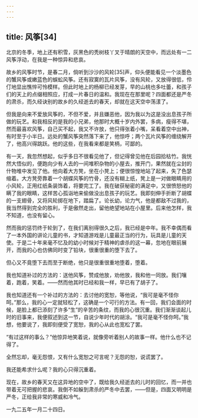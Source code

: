 ```yaml
---
---
---
```

title: 风筝[34]
---




北京的冬季，地上还有积雪，灰黑色的秃树枝丫叉于晴朗的天空中，而远处有一二风筝浮动，在我是一种惊异和悲哀。

故乡的风筝时节，是春二月，倘听到沙沙的风轮[35]声，仰头便能看见一个淡墨色的蟹风筝或嫩蓝色的蜈蚣风筝。还有寂寞的瓦片风筝，没有风轮，又放得很低，伶仃地显出憔悴可怜模样。但此时地上的杨柳已经发芽，早的山桃也多吐蕾，和孩子们的天上的点缀相照应，打成一片春日的温和。我现在在那里呢？四面都还是严冬的肃杀，而久经诀别的故乡的久经逝去的春天，却就在这天空中荡漾了。

但我是向来不爱放风筝的，不但不爱，并且嫌恶他，因为我以为这是没出息孩子所做的玩艺。和我相反的是我的小兄弟，他那时大概十岁内外罢，多病，瘦得不堪，然而最喜欢风筝，自己买不起，我又不许放，他只得张着小嘴，呆看着空中出神，有时至于小半日。远处的蟹风筝突然落下来了，他惊呼；两个瓦片风筝的缠绕解开了，他高兴得跳跃。他的这些，在我看来都是笑柄，可鄙的。

有一天，我忽然想起，似乎多日不很看见他了，但记得曾见他在后园拾枯竹。我恍然大悟似的，便跑向少有人去的一间堆积杂物的小屋去，推开门，果然就在尘封的什物堆中发见了他。他向着大方凳，坐在小凳上；便很惊惶地站了起来，失了色瑟缩着。大方凳旁靠着一个胡蝶风筝的竹骨，还没有糊上纸，凳上是一对做眼睛用的小风轮，正用红纸条装饰着，将要完工了。我在破获秘密的满足中，又很愤怒他的瞒了我的眼睛，这样苦心孤诣地来偷做没出息孩子的玩艺。我即刻伸手折断了胡蝶的一支翅骨，又将风轮掷在地下，踏扁了。论长幼，论力气，他是都敌不过我的，我当然得到完全的胜利，于是傲然走出，留他绝望地站在小屋里。后来他怎样，我不知道，也没有留心。

然而我的惩罚终于轮到了，在我们离别得很久之后，我已经是中年。我不幸偶而看了一本外国的讲论儿童的书，才知道游戏是儿童最正当的行为，玩具是儿童的天使。于是二十年来毫不忆及的幼小时候对于精神的虐杀的这一幕，忽地在眼前展开，而我的心也仿佛同时变了铅块，很重很重的堕下去了。

但心又不竟堕下去而至于断绝，他只是很重很重地堕着，堕着。

我也知道补过的方法的：送他风筝，赞成他放，劝他放，我和他一同放。我们嚷着，跑着，笑着。——然而他其时已经和我一样，早已有了胡子了。

我也知道还有一个补过的方法的：去讨他的宽恕，等他说，“我可是毫不怪你呵。”那么，我的心一定就轻松了，这确是一个可行的方法。有一回，我们会面的时候，是脸上都已添刻了许多“生”的辛苦的条纹，而我的心很沉重。我们渐渐谈起儿时的旧事来，我便叙述到这一节，自说少年时代的胡涂。“我可是毫不怪你呵。”我想，他要说了，我即刻便受了宽恕，我的心从此也宽松了罢。

“有过这样的事么？”他惊异地笑着说，就像旁听着别人的故事一样。他什么也不记得了。

全然忘却，毫无怨恨，又有什么宽恕之可言呢？无怨的恕，说谎罢了。

我还能希求什么呢？我的心只得沉重着。

现在，故乡的春天又在这异地的空中了，既给我久经逝去的儿时的回忆，而一并也带着无可把握的悲哀。我倒不如躲到肃杀的严冬中去罢，——但是，四面又明明是严冬，正给我非常的寒威和冷气。

一九二五年一月二十四日。